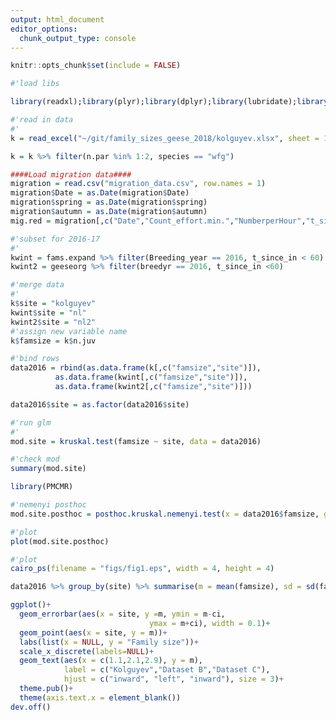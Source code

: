 ```yaml
---
output: html_document
editor_options: 
  chunk_output_type: console
---
```


```r
knitr::opts_chunk$set(include = FALSE)
```

```r
#'load libs

library(readxl);library(plyr);library(dplyr);library(lubridate);library(ggplot2)

#'read in data
#'
k = read_excel("~/git/family_sizes_geese_2018/kolguyev.xlsx", sheet = 1)

k = k %>% filter(n.par %in% 1:2, species == "wfg")
```

```r
####Load migration data####
migration = read.csv("migration_data.csv", row.names = 1)
migration$Date = as.Date(migration$Date)
migration$spring = as.Date(migration$spring)
migration$autumn = as.Date(migration$autumn)
mig.red = migration[,c("Date","Count_effort.min.","NumberperHour","t_since_in","t_to_out","durwinter")]

#'subset for 2016-17
#'
kwint = fams.expand %>% filter(Breeding_year == 2016, t_since_in < 60)
kwint2 = geeseorg %>% filter(breedyr == 2016, t_since_in <60)
```

```r
#'merge data
#'
k$site = "kolguyev"
kwint$site = "nl"
kwint2$site = "nl2"
#'assign new variable name
k$famsize = k$n.juv

#'bind rows
data2016 = rbind(as.data.frame(k[,c("famsize","site")]), 
          as.data.frame(kwint[,c("famsize","site")]),
          as.data.frame(kwint2[,c("famsize","site")]))

data2016$site = as.factor(data2016$site)
```

```r
#'run glm
#'
mod.site = kruskal.test(famsize ~ site, data = data2016)

#'check mod
summary(mod.site)

library(PMCMR)

#'nemenyi posthoc
mod.site.posthoc = posthoc.kruskal.nemenyi.test(x = data2016$famsize, g = data2016$site, dist = "Chisquare")

#'plot
plot(mod.site.posthoc)
```

```r
#'plot
cairo_ps(filename = "figs/fig1.eps", width = 4, height = 4)

data2016 %>% group_by(site) %>% summarise(m = mean(famsize), sd = sd(famsize), n = length(famsize)) %>% mutate(ci = qnorm(0.975)*sd/sqrt(n)) %>% 

ggplot()+
  geom_errorbar(aes(x = site, y =m, ymin = m-ci,
                               ymax = m+ci), width = 0.1)+
  geom_point(aes(x = site, y = m))+
  labs(list(x = NULL, y = "Family size"))+
  scale_x_discrete(labels=NULL)+
  geom_text(aes(x = c(1.1,2.1,2.9), y = m), 
            label = c("Kolguyev","Dataset B","Dataset C"),
            hjust = c("inward", "left", "inward"), size = 3)+
  theme.pub()+
  theme(axis.text.x = element_blank())
dev.off()

```
